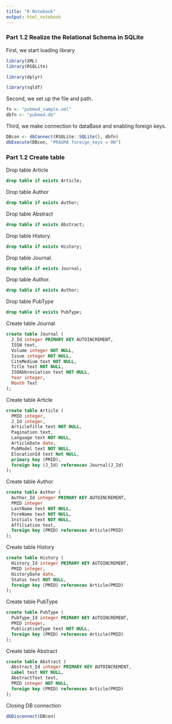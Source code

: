```yaml
---
title: "R Notebook"
output: html_notebook
---
```

### Part 1.2 Realize the Relational Schema in SQLite

First, we start loading library
```r
library(XML)
library(RSQLite)

library(dplyr)

library(sqldf)
```

Second, we set up the file and path.
```r
fn <- "pubmed_sample.xml"
dbfn <- "pubmed.db"
```

Third, we make connection to dataBase and enabling foreign keys.
```r
DBcon <- dbConnect(RSQLite::SQLite(), dbfn)
dbExecute(DBcon, "PRAGMA foreign_keys = ON")
```


### Part 1.2 Create table

Drop table Article
```sql
drop table if exists Article;
```

Drop table Author
```sql
drop table if exists Author;
```

Drop table Abstract
```sql
drop table if exists Abstract;
```

Drop table History.
```sql
drop table if exists History;
```

Drop table Journal.
```sql
drop table if exists Journal;
```

Drop table Author.
```sql
drop table if exists Author;
```

Drop table PubType
```sql
drop table if exists PubType;
```

Create table Journal
```sql
create table Journal (
  J_Id integer PRIMARY KEY AUTOINCREMENT,
  ISSN text,
  Volume integer NOT NULL,
  Issue integer NOT NULL,
  CiteMedium text NOT NULL,
  Title text NOT NULL,
  ISOAbbreviation text NOT NULL,
  Year integer,
  Month Text
);
```

Create table Article
```sql
create table Article (
  PMID integer,
  J_Id integer,
  ArticleTitle text NOT NULL,
  Pagination text,
  Language text NOT NULL,
  ArticleDate date,
  PubModel text NOT NULL,
  ElocationId text Not NULL,
  primary key (PMID),
  foreign key (J_Id) references Journal(J_Id)
);
```

Create table Author
```sql
create table Author (
  Author_Id integer PRIMARY KEY AUTOINCREMENT,
  PMID integer
  LastName text NOT NULL,
  ForeName text NOT NULL,
  Initials text NOT NULL,
  Affiliation text,
  foreign key (PMID) references Article(PMID)
);
```



Create table History
```sql
create table History (
  History_Id integer PRIMARY KEY AUTOINCREMENT,
  PMID integer,
  HistoryDate date,
  Status text NOT NULL,
  foreign key (PMID) references Article(PMID)
);
```

Create table PubType
```sql
create table PubType (
  PubType_Id integer PRIMARY KEY AUTOINCREMENT,
  PMID integer,
  PublicationType text NOT NULL,
  foreign key (PMID) references Article(PMID)
);
```

Create table Abstract
```sql
create table Abstract (
  Abstract_Id integer PRIMARY KEY AUTOINCREMENT,
  Label text NOT NULL,
  AbstractText text,
  PMID integer NOT NULL,
  foreign key (PMID) references Article(PMID)
);
```


Closing DB connection
```r
dbDisconnect(DBcon)
```

